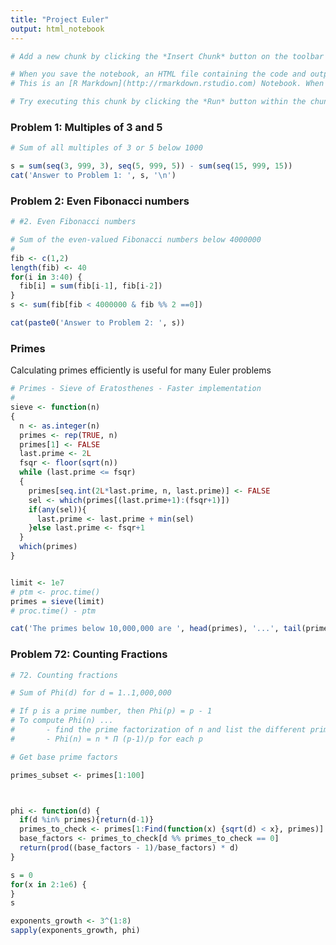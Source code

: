 ```yaml
---
title: "Project Euler"
output: html_notebook
---
```



```r

# Add a new chunk by clicking the *Insert Chunk* button on the toolbar or by pressing *Ctrl+Alt+I*.

# When you save the notebook, an HTML file containing the code and output will be saved alongside it (click the *Preview* button or press *Ctrl+Shift+K* to preview the HTML file).
# This is an [R Markdown](http://rmarkdown.rstudio.com) Notebook. When you execute code within the notebook, the results appear beneath the code. 

# Try executing this chunk by clicking the *Run* button within the chunk or by placing your cursor inside it and pressing *Ctrl+Shift+Enter*

```

### Problem 1: Multiples of 3 and 5


```r
# Sum of all multiples of 3 or 5 below 1000

s = sum(seq(3, 999, 3), seq(5, 999, 5)) - sum(seq(15, 999, 15))
cat('Answer to Problem 1: ', s, '\n')

```
### Problem 2: Even Fibonacci numbers

```r
# #2. Even Fibonacci numbers

# Sum of the even-valued Fibonacci numbers below 4000000
#
fib <- c(1,2)
length(fib) <- 40
for(i in 3:40) {
  fib[i] = sum(fib[i-1], fib[i-2])
}
s <- sum(fib[fib < 4000000 & fib %% 2 ==0])

cat(paste0('Answer to Problem 2: ', s))


```


### Primes

Calculating primes efficiently is useful for many Euler problems

```r
# Primes - Sieve of Eratosthenes - Faster implementation
#
sieve <- function(n)
{
  n <- as.integer(n)
  primes <- rep(TRUE, n)
  primes[1] <- FALSE
  last.prime <- 2L
  fsqr <- floor(sqrt(n))
  while (last.prime <= fsqr)
  {
    primes[seq.int(2L*last.prime, n, last.prime)] <- FALSE
    sel <- which(primes[(last.prime+1):(fsqr+1)])
    if(any(sel)){
      last.prime <- last.prime + min(sel)
    }else last.prime <- fsqr+1
  }
  which(primes)
}


limit <- 1e7
# ptm <- proc.time()
primes = sieve(limit)
# proc.time() - ptm

cat('The primes below 10,000,000 are ', head(primes), '...', tail(primes), '.\n')

```

### Problem 72: Counting Fractions

```r
# 72. Counting fractions

# Sum of Phi(d) for d = 1..1,000,000

# If p is a prime number, then Phi(p) = p - 1
# To compute Phi(n) ... 
#       - find the prime factorization of n and list the different primes p
#       - Phi(n) = n * Π (p-1)/p for each p

# Get base prime factors

primes_subset <- primes[1:100]



phi <- function(d) {
  if(d %in% primes){return(d-1)}
  primes_to_check <- primes[1:Find(function(x) {sqrt(d) < x}, primes)]
  base_factors <- primes_to_check[d %% primes_to_check == 0]
  return(prod((base_factors - 1)/base_factors) * d)
}

s = 0
for(x in 2:1e6) {
}
s

exponents_growth <- 3^(1:8)
sapply(exponents_growth, phi)

```

